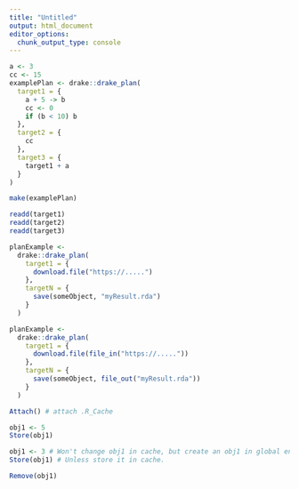 ```yaml
---
title: "Untitled"
output: html_document
editor_options: 
  chunk_output_type: console
---
```



```r
a <- 3
cc <- 15
examplePlan <- drake::drake_plan(
  target1 = {
    a + 5 -> b
    cc <- 0
    if (b < 10) b 
  },
  target2 = {
    cc 
  },
  target3 = {
    target1 + a
  }
)
```

```r
make(examplePlan)
```

```r
readd(target1)
readd(target2)
readd(target3)
```

```r
planExample <-
  drake::drake_plan(
    target1 = {
      download.file("https://.....")
    },
    targetN = {
      save(someObject, "myResult.rda")
    }
  ) 
```

```r
planExample <-
  drake::drake_plan(
    target1 = {
      download.file(file_in("https://....."))
    },
    targetN = {
      save(someObject, file_out("myResult.rda"))
    }
  )
```

```r
Attach() # attach .R_Cache 

obj1 <- 5
Store(obj1)

obj1 <- 3 # Won't change obj1 in cache, but create an obj1 in global environment.
Store(obj1) # Unless store it in cache.

Remove(obj1)
```

```r

```












































































